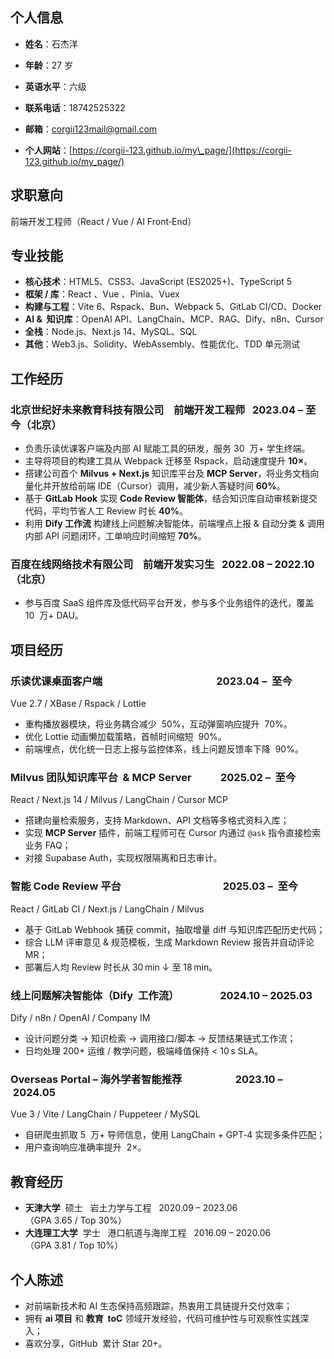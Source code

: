 ## 个人信息

- **姓名**：石杰洋

- **年龄**：27 岁

- **英语水平**：六级

- **联系电话**：18742525322

- **邮箱**：[corgii123mail@gmail.com](mailto\:corgii123mail@gmail.com)

- **个人网站**：[https://corgii-123.github.io/my\_page/](https://corgii-123.github.io/my_page/)

## 求职意向

前端开发工程师（React / Vue / AI Front‑End）

## 专业技能

- **核心技术**：HTML5、CSS3、JavaScript (ES2025+)、TypeScript 5
- **框架 / 库**：React 、Vue 、Pinia、Vuex
- **构建与工程**：Vite 6、Rspack、Bun、Webpack 5、GitLab CI/CD、Docker
- **AI &  知识库**：OpenAI API、LangChain、MCP、RAG、Dify、n8n、Cursor
- **全栈**：Node.js、Next.js 14、MySQL、SQL
- **其他**：Web3.js、Solidity、WebAssembly、性能优化、TDD 单元测试

## 工作经历

### 北京世纪好未来教育科技有限公司    前端开发工程师   2023.04 – 至今（北京）

- 负责乐读优课客户端及内部 AI 赋能工具的研发，服务 30  万+ 学生终端。
- 主导将项目的构建工具从 Webpack 迁移至 Rspack，启动速度提升 **10×**。
- 搭建公司首个 **Milvus + Next.js** 知识库平台及 **MCP Server**，将业务文档向量化并开放给前端 IDE（Cursor）调用，减少新人答疑时间 **60%**。
- 基于 **GitLab Hook** 实现 **Code Review 智能体**，结合知识库自动审核新提交代码，平均节省人工 Review 时长 **40%**。
- 利用 **Dify 工作流** 构建线上问题解决智能体，前端埋点上报 & 自动分类 & 调用内部 API 问题闭环，工单响应时间缩短 **70%**。

### 百度在线网络技术有限公司    前端开发实习生   2022.08 – 2022.10（北京）

- 参与百度 SaaS 组件库及低代码平台开发，参与多个业务组件的迭代，覆盖 10  万+ DAU。

## 项目经历

### 乐读优课桌面客户端                                               2023.04 –  至今

Vue 2.7 / XBase / Rspack / Lottie

- 重构播放器模块，将业务耦合减少  50%，互动弹窗响应提升  70%。
- 优化 Lottie 动画懒加载策略，首帧时间缩短  90%。
- 前端埋点，优化统一日志上报与监控体系，线上问题反馈率下降  90%。

### Milvus 团队知识库平台  & MCP Server            2025.02 –  至今

React / Next.js 14 / Milvus / LangChain / Cursor MCP

- 搭建向量检索服务，支持 Markdown、API 文档等多格式资料入库；
- 实现 **MCP Server** 插件，前端工程师可在 Cursor 内通过 `@ask` 指令直接检索业务 FAQ；
- 对接 Supabase Auth，实现权限隔离和日志审计。

### 智能 Code Review 平台                                          2025.03 –  至今

React / GitLab CI / Next.js / LangChain / Milvus

- 基于 GitLab Webhook 捕获 commit，抽取增量 diff 与知识库匹配历史代码；
- 综合 LLM 评审意见 & 规范模板，生成 Markdown Review 报告并自动评论 MR；
- 部署后人均 Review 时长从 30 min ↓ 至 18 min。

### 线上问题解决智能体（Dify  工作流）                 2024.10 – 2025.03

Dify / n8n / OpenAI / Company IM

- 设计问题分类 → 知识检索 → 调用接口/脚本 → 反馈结果链式工作流；
- 日均处理 200+ 运维 / 教学问题，极端峰值保持 < 10 s SLA。

### Overseas Portal – 海外学者智能推荐                      2023.10 – 2024.05

Vue 3 / Vite / LangChain / Puppeteer / MySQL

- 自研爬虫抓取 5  万+ 导师信息，使用 LangChain + GPT‑4 实现多条件匹配；
- 用户查询响应准确率提升  2×。

## 教育经历

- **天津大学**  硕士   岩土力学与工程   2020.09 – 2023.06（GPA 3.65 / Top 30%）
- **大连理工大学**  学士   港口航道与海岸工程   2016.09 – 2020.06（GPA 3.81 / Top 10%）

## 个人陈述

- 对前端新技术和 AI 生态保持高频跟踪，热衷用工具链提升交付效率；
- 拥有 **ai 项目** 和 **教育  toC** 领域开发经验，代码可维护性与可观察性实践深入；
- 喜欢分享，GitHub  累计 Star 20+。

